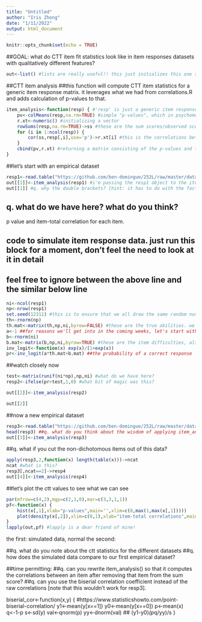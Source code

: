 ```yaml
---
title: "Untitled"
author: "Iris Zhong"
date: "1/11/2022"
output: html_document
---
```


```r
knitr::opts_chunk$set(echo = TRUE)
```

##GOAL: what do CTT item fit statistics look like in item responses datasets with qualitatively different features?

```r
out<-list() #lists are really useful!! this just initializes this one so that we can use it later. read more @ http://www.r-tutor.com/r-introduction/list

```


##CTT item analysis
##this function will compute CTT item statistics for a generic item response matrix. it leverages what we had from correlations.R and adds calculation of p-values to that.


```r
item_analysis<-function(resp) { #'resp' is just a generic item response matrix, rows are people, columns are items
    pv<-colMeans(resp,na.rm=TRUE) #simple "p-values", which in psychometrics tends to just mean the mean number of points for an item
    r.xt<-numeric() #initializing a vector
    rowSums(resp,na.rm=TRUE)->ss #these are the sum scores/observed scores
    for (i in 1:ncol(resp)) {
        cor(ss,resp[,i],use='p')->r.xt[i] #this is the correlations between the i-th item (resp[,i]) and the total score (ss)
    }
    cbind(pv,r.xt) #returning a matrix consisting of the p-values and the item/total correlations
}
```

##let's start with an empirical dataset


```r
resp1<-read.table("https://github.com/ben-domingue/252L/raw/master/data/emp-rasch.txt",header=FALSE)
out[[1]]<-item_analysis(resp1) #i'm passing the resp1 object to the item_analysis function. remind yourself what the item_analysis function will return and check your intuition against the next line
out[[1]] #q. why the double brackets? [hint: it has to do with the fact that "out" is a list]
```

## q. what do we have here? what do you think?

p value and item-total correlation for each item.

## code to simulate item response data. just run this block for a moment, don't feel the need to look at it in detail
#############################################################
## feel free to ignore between the above line and the similar below line


```r
ni<-ncol(resp1)
np<-nrow(resp1)
set.seed(12311) #this is to ensure that we all draw the same random numbers downstream
th<-rnorm(np)
th.mat<-matrix(th,np,ni,byrow=FALSE) #these are the true abilities. we don't observe them, which will be a real problem for us downstream. but we'll not worry about that today. 
a<-1 ##for reasons we'll get into in the coming weeks, let's start with a slope equal to 1
b<-rnorm(ni)
b.mat<-matrix(b,np,ni,byrow=TRUE) #these are the item difficulties, also something we don't typically observe with empirical data
inv_logit<-function(x) exp(x)/(1+exp(x))
pr<-inv_logit(a*th.mat+b.mat) ##the probability of a correct response
```


##watch closely now


```r
test<-matrix(runif(ni*np),np,ni) #what do we have here?
resp2<-ifelse(pr>test,1,0) #what bit of magic was this?
```

#############################################################

```r
out[[2]]<-item_analysis(resp2)

```

```r
out[[2]]
```


##now a new empirical dataset

```r
resp3<-read.table("https://github.com/ben-domingue/252L/raw/master/data/emp-reading-3pl-gpcm.txt",header=TRUE)
head(resp3) ##q. what do you think about the wisdom of applying item_analysis to resp3? does resp3 have any distinguishing features vis-a-vis resp1 or resp2?
out[[3]]<-item_analysis(resp3) 

```


##q. what if you cut the non-dichotomous items out of this data?


```r
apply(resp3,2,function(x) length(table(x)))->ncat
ncat #what is this?
resp3[,ncat==2]->resp4
out[[4]]<-item_analysis(resp4)
```


##let's plot the ctt values to see what we can see


```r
par(mfrow=c(4,2),mgp=c(2,1,0),mar=c(3,3,1,1))
pf<-function(x) {
    hist(x[,1],xlab="p-values",main='',xlim=c(0,max(1,max(x[,1]))))
    plot(density(x[,2]),xlim=c(0,1),xlab="item-total correlations",main="")
}
lapply(out,pf) #lapply is a dear friend of mine!
```

the first: simulated data, normal
the second: 


##q. what do you note about the ctt statistics for the different datasets
##q. how does the simulated data compare to our first empirical dataset?

##time permitting:
##q. can you rewrite item_analysis() so that it computes the correlations between an item after removing that item from the sum score?
##q. can you use the biserial correlation coefficient instead of the raw correlations [note that this wouldn't work for resp3]. 



biserial_cor<-function(x,y) { #https://www.statisticshowto.com/point-biserial-correlation/
    y1<-mean(y[x==1])
    y0<-mean(y[x==0])
    p<-mean(x)
    q<-1-p
    s<-sd(y)
    val<-qnorm(p)
    yy<-dnorm(val)
    ##
    (y1-y0)*(p*q/yy)/s
}